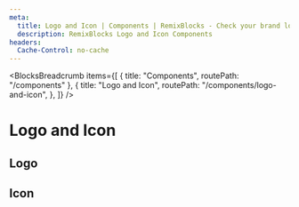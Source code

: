 ```yaml
---
meta:
  title: Logo and Icon | Components | RemixBlocks - Check your brand logo and icon here!
  description: RemixBlocks Logo and Icon Components
headers:
  Cache-Control: no-cache
---
```



<BlocksBreadcrumb
  items={[
    { title: "Components", routePath: "/components" },
    {
      title: "Logo and Icon",
      routePath: "/components/logo-and-icon",
    },
  ]}
/>

# Logo and Icon

## Logo


<PreviewLogo />

## Icon


<PreviewIcon />
